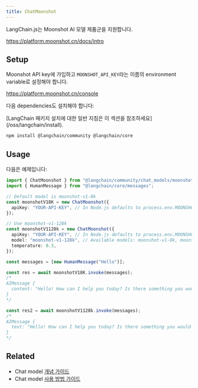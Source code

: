 ```yaml
---
title: ChatMoonshot
---
```


LangChain.js는 Moonshot AI 모델 제품군을 지원합니다.

https://platform.moonshot.cn/docs/intro

## Setup

Moonshot API key에 가입하고 `MOONSHOT_API_KEY`라는 이름의 environment variable로 설정해야 합니다.

https://platform.moonshot.cn/console

다음 dependencies도 설치해야 합니다:

<Tip>
[LangChain 패키지 설치에 대한 일반 지침은 이 섹션을 참조하세요](/oss/langchain/install).
</Tip>

```bash npm
npm install @langchain/community @langchain/core
```

## Usage

다음은 예제입니다:

```typescript
import { ChatMoonshot } from "@langchain/community/chat_models/moonshot";
import { HumanMessage } from "@langchain/core/messages";

// Default model is moonshot-v1-8k
const moonshotV18K = new ChatMoonshot({
  apiKey: "YOUR-API-KEY", // In Node.js defaults to process.env.MOONSHOT_API_KEY
});

// Use moonshot-v1-128k
const moonshotV1128k = new ChatMoonshot({
  apiKey: "YOUR-API-KEY", // In Node.js defaults to process.env.MOONSHOT_API_KEY
  model: "moonshot-v1-128k", // Available models: moonshot-v1-8k, moonshot-v1-32k, moonshot-v1-128k
  temperature: 0.3,
});

const messages = [new HumanMessage("Hello")];

const res = await moonshotV18K.invoke(messages);
/*
AIMessage {
  content: "Hello! How can I help you today? Is there something you would like to talk about or ask about? I'm here to assist you with any questions you may have.",
}
*/

const res2 = await moonshotV1128k.invoke(messages);
/*
AIMessage {
  text: "Hello! How can I help you today? Is there something you would like to talk about or ask about? I'm here to assist you with any questions you may have.",
}
*/
```

## Related

- Chat model [개념 가이드](/oss/langchain/models)
- Chat model [사용 방법 가이드](/oss/langchain/models)
